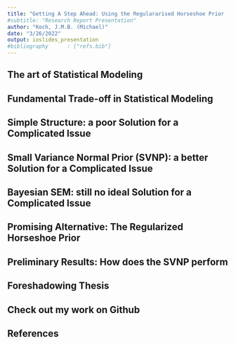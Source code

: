 ```yaml
---
title: "Getting A Step Ahead: Using the Regulararised Horseshoe Prior (RHSP) to Select Cross-Loadings in Bayesian Regularized SEM"
#subtitle: "Research Report Presentation"
author: "Koch, J.M.B. (Michael)"
date: "3/26/2022"
output: ioslides_presentation
#bibliography      : ["refs.bib"]
---
```


## The art of Statistical Modeling

[](datagenVsModel.png)

## Fundamental Trade-off in Statistical Modeling 

## Simple Structure: a poor Solution for a Complicated Issue

## Small Variance Normal Prior (SVNP): a better Solution for a Complicated Issue 

## Bayesian SEM: still no ideal Solution for a Complicated Issue

## Promising Alternative: The Regularized Horseshoe Prior

## Preliminary Results: How does the SVNP perform 

## Foreshadowing Thesis

## Check out my work on Github

## References
